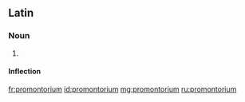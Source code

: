 ==Latin==

===Noun===
{{la-noun|prōmontorium|prōmontorii|prōmontoriī|n|second}}

# {{alternative form of|[[promunturium|prōmunturium]]|lang=la}}

====Inflection====
{{la-decl-2nd-N|promontori|prōmontori}}

[[fr:promontorium]]
[[id:promontorium]]
[[mg:promontorium]]
[[ru:promontorium]]